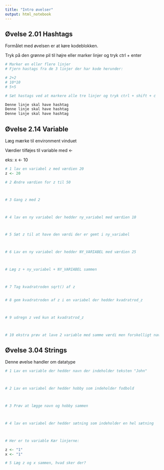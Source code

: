 ---
title: "Intro øvelser"
output: html_notebook
---

## Øvelse 2.01 Hashtags

Formålet med øvelsen er at køre kodeblokken.

Tryk på den grønne pil til højre eller marker linjer og tryk ctrl + enter

```{r}
# Marker en eller flere linjer 
# Fjern hastags fra de 3 linjer der har kode herunder:

# 2+2
# 10*10
# 5+5

# Sæt hastags ved at markere alle tre linjer og tryk ctrl + shift + c

Denne linje skal have hashtag
Denne linje skal have hashtag
Denne linje skal have hashtag
```

## Øvelse 2.14 Variable

Læg mærke til environment vinduet

Værdier tilføjes til variable med \<-

eks: x \<- 10

```{r}
# 1 lav en variabel z med værdien 20
z <- 20

# 2 Ændre værdien for z til 50



# 3 Gang z med 2



# 4 lav en ny variabel der hedder ny_variabel med værdien 10



# 5 Sæt z til at have den værdi der er gemt i ny_variabel



# 6 Lav en ny variabel der hedder NY_VARIABEL med værdien 25



# Læg z + ny_variabel + NY_VARIABEL sammen



# 7 Tag kvadratroden sqrt() af z


# 8 gem kvadratroden af z i en variabel der hedder kvadratrod_z



# 9 udregn z ved kun at kvadratrod_z 



# 10 ekstra prøv at lave 2 variable med samme værdi men forskelligt navn på en linje kode.


```

## Øvelse 3.04 Strings

Denne øvelse handler om datatype

```{r}

# 1 Lav en variable der hedder navn der indeholder teksten "John"



# 2 Lav en variabel der hedder hobby som indeholder fodbold



# 3 Prøv at lægge navn og hobby sammen



# 4 lav en variabel der hedder sætning som indeholder en hel sætning



# Her er to variable Kør linjerne:

z <- "1" 
x <- "1"

# 5 Læg z og x sammen, hvad sker der?




```
